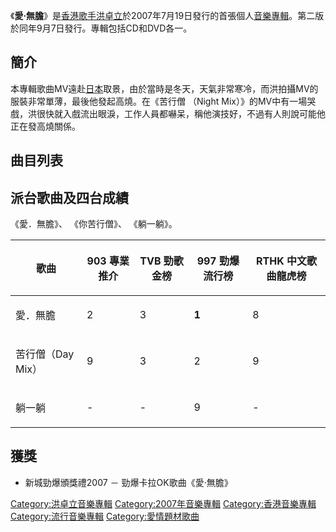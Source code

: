 {{Album infobox | <!-- See Wikipedia:WikiProject_Albums -->
|  Name        = 愛·無膽
|  Type        = 錄音室專輯
|  Artist      = [[洪卓立|洪卓立]]
|  Cover       = 愛‧無膽.jpg
|  Released    = 2007年7月19日（第一版）<br>2007年9月10日（第二版）
|  Recorded    = 2007年
|  Genre       = 粵語
|  Length      = 40:05
|  Label       = [[英皇娛樂|英皇娛樂]]
|  Last album  = 
|  This album  = '''愛·無膽'''<br>（2007年）
|  Next album  = [[洪卓立_-_GO|洪卓立 - GO]]<br>（2008年）
}}

《'''愛·無膽'''》是[[香港|香港]][[歌手|歌手]][[洪卓立|洪卓立]]於2007年7月19日發行的首張個人[[音樂專輯|音樂專輯]]。第二版於同年9月7日發行。專輯包括CD和DVD各一。

==簡介==
本專輯歌曲MV遠赴[[日本|日本]]取景，由於當時是冬天，天氣非常寒冷，而洪拍攝MV的服裝非常單薄，最後他發起高燒。在《苦行僧 （Night Mix）》的MV中有一場哭戲，洪很快就入戲流出眼淚，工作人員都嚇呆，稱他演技好，不過有人則說可能他正在發高燒關係。

==曲目列表==
{{tracklist
| headline = CD
| total_length = 40:05
| title_width = 16%

| title1 = 愛·無膽
| music1 = [[Edmond_Tsang|Edmond Tsang]]
| lyrics1 = [[馮漢熹|馮漢熹]]
| arranger1 = Edmond Tsang
| producer1 = [[徐繼宗|徐繼宗]]
| longnote1 = 
| length1 = 3:23

| title2 = 苦行僧
| music2 = [[伍仲衡|伍仲衡]]
| lyrics2 = [[郭薾多|郭薾多]]
| arranger2 = [[Kenix_Cheang|Kenix Cheang]]
| producer2 = [[舒文_(音樂人)|舒文]]
| note2 = Night Mix
| longnote2 = 
| length2 = 3:39

| title3 = 愛別等
| music3 = [[Johnny_Yim|Johnny Yim]]
| lyrics3 = [[陳姿喬|陳姿喬]]
| arranger3 = Johnny Yim
| producer3 = 舒文
| longnote3 = 
| length3 = 3:43

| title4 = 目前
| music4 = 伍仲衡
| lyrics4 = [[小優_(填詞人)|小優]]
| arranger4 = 伍仲衡
| producer4 = 徐繼宗
| longnote4 = 
| length4 = 3:15

| title5 = 躺一躺
| music5 = 徐繼宗
| lyrics5 = [[張美賢|張美賢]]<br>徐繼宗
| arranger5 = [[謝國維|謝國維]]
| producer5 = 徐繼宗
| longnote5 = 
| length5 = 4:10

| title6 = 直間恤衫
| music6 = 徐繼宗
| lyrics6 = 郭薾多
| arranger6 = [[Ted_Lo|Ted Lo]]
| producer6 = 徐繼宗
| longnote6 = 
| length6 = 4:04

| title7 = 畢業了嗎
| music7 = [[黃維一|黃維一]]
| lyrics7 = [[Rocky_Lee|Rocky Lee]]
| arranger7 = [[Adrian_Chan|Adrian Chan]]
| producer7 = 舒文
| longnote7 = 
| length7 = 3:39

| title8 = 思路
| music8 = [[周瑩_(音樂人)|周瑩]]
| lyrics8 = 郭薾多
| arranger8 = 舒文
| producer8 = 舒文
| longnote8 = 
| length8 = 3:40

| title9 = 我可以說不
| music9 = [[胡文_(音樂人)|胡文]]
| lyrics9 = [[周耀輝|周耀輝]]
| arranger9 = 舒文<br>胡文
| producer9 = 舒文
| longnote9 = 
| length9 = 3:32

| title10 = 鬆郁矇
| music10 = [[彭學斌|彭學斌]]
| lyrics10 = [[許少榮|許少榮]]
| arranger10 = [[Barry_Chung|Barry Chung]]
| producer10 = 徐繼宗
| longnote10 = 
| length10 = 3:26

| title11 = 苦行僧
| music11 = 伍仲衡
| lyrics11 = 郭薾多
| arranger11 = Ted Lo
| producer11 = 舒文
| note11 = Day Mix
| longnote11 = 
| length11 = 3:36
}}
{{Track listing
| collapsed = 
| headline = DVD（第一版曲目）
| total_length = 16:55

| title1 = 愛·無膽
| title2 = 苦行僧
| note2 = Night Mix
| title3 = 愛別等
| title4 = 愛·無膽大碟製作花絮
}}
{{Track listing
| collapsed = 
| headline = DVD（第二版曲目）
| total_length =

| title1 = 愛·無膽
| title2 = 苦行僧
| note2 = Night Mix
| title3 = 愛別等
| title4 = 躺一躺
| title5 = 愛·無膽大碟製作花絮
| title6 = 洪卓立 Live In Showcase
}}

== 派台歌曲及四台成績 ==
《愛．無膽》、 《你苦行僧》、 《躺一躺》。

{| class="wikitable" style="width: 80%;"
|-
!歌曲||903 專業推介||TVB 勁歌金榜||997 勁爆流行榜||RTHK 中文歌曲龍虎榜
|- 
| 愛．無膽 || 2 || 3 || '''1''' || 8 
|- 
| 苦行僧（Day Mix） || 9 || 3 || 2 || 9
|- 
| 躺一躺 || - || - || 9 || -
|}

==獲獎==
*新城勁爆頒獎禮2007 － 勁爆卡拉OK歌曲《愛‧無膽》

[[Category:洪卓立音樂專輯|Category:洪卓立音樂專輯]]
[[Category:2007年音樂專輯|Category:2007年音樂專輯]]
[[Category:香港音樂專輯|Category:香港音樂專輯]]
[[Category:流行音樂專輯|Category:流行音樂專輯]]
[[Category:愛情題材歌曲|Category:愛情題材歌曲]]
